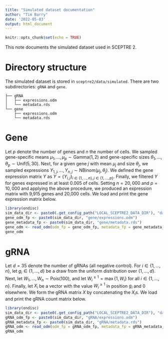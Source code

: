 ```yaml
---
title: "Simulated dataset documentation"
author: "Tim Barry"
date: '2022-05-03'
output: html_document
---
```


```r
knitr::opts_chunk$set(echo = TRUE)
```

This note documents the simulated dataset used in SCEPTRE 2.

# Directory structure

The simulated dataset is stored in `sceptre2/data/simulated`. There are two subdirectories: `gRNA` and `gene`.
```
├── gRNA
│   ├── expressions.odm
│   └── metadata.rds
└── gene
    ├── expressions.odm
    └── metadata.rds
```

# Gene

Let $p$ denote the number of genes and $n$ the number of cells. We sampled gene-specific means $\mu_1, \dots, \mu_p \sim \textrm{Gamma}(1,2)$ and gene-specific sizes $\theta_1, \dots, \theta_p \sim \textrm{Unif}(5,30).$ Next, for a given gene $j$ with mean $\mu_j$ and size $\theta_j$, we sampled expressions $Y_{1,j}, \dots, Y_{n,j} \sim \textrm{NBinom}\left(\mu_j, \theta_j\right)$. We defined the gene expression matrix $Y$ as $Y = \{ Y_{i,j} \}_{i \in \{1, \dots, n\}, j \in \{1, \dots, p\}}.$ Finally, we filtered $Y$ for genes expressed in at least 0.005 of cells. Setting $n = 20,000$ and $p = 10,000$ and applying the above procedure, we produced an expression matrix with 9,915 genes and 20,000 cells. We load and print the gene expression matrix below.

```r
library(ondisc)
sim_data_dir <- paste0(.get_config_path("LOCAL_SCEPTRE2_DATA_DIR"), "data/simulated/")
gene_odm_fp <- paste0(sim_data_dir, "gene/expressions.odm")
gene_metadata_fp <- paste0(sim_data_dir, "gene/metadata.rds")
gene_odm <- read_odm(odm_fp = gene_odm_fp, metadata_fp = gene_metadata_fp)
gene_odm
```

# gRNA

Let $d = 35$ denote the number of gRNAs (all negative control). For $i \in \{1, \dots, n\}$, let $g_i \in \{1, \dots, d \}$ be a draw from the uniform distribution over $\{1, \dots, d\}$. Next, let $W_1, \dots, W_n \sim \textrm{Pois}(100)$, and let $W_i^{\geq 1} = \max\{1, W_i\}$ for all $i \in \{1, \dots, n\}.$ Finally, let $X_i$ be a vector with the value $W^{\geq 1}_i$ in position $g_i$ and $0$ elsewhere. We form the gRNA matrix $X$ by concatenating the $X_i$s. We load and print the gRNA count matrix below.

```r
library(ondisc)
sim_data_dir <- paste0(.get_config_path("LOCAL_SCEPTRE2_DATA_DIR"), "data/simulated/")
gRNA_odm_fp <- paste0(sim_data_dir, "gRNA/expressions.odm")
gRNA_metadata_fp <- paste0(sim_data_dir, "gRNA/metadata.rds")
gRNA_odm <- read_odm(odm_fp = gRNA_odm_fp, metadata_fp = gRNA_metadata_fp)
gRNA_odm
```
